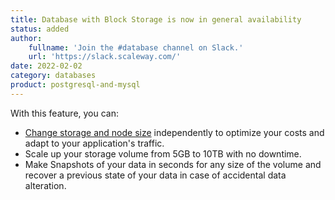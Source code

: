 ```yaml
---
title: Database with Block Storage is now in general availability
status: added
author:
    fullname: 'Join the #database channel on Slack.'
    url: 'https://slack.scaleway.com/'
date: 2022-02-02
category: databases
product: postgresql-and-mysql
---
```


With this feature, you can:

* [Change storage and node size](/managed-databases/postgresql-and-mysql/how-to/create-a-database/) independently to optimize your costs and adapt to your application's traffic.
* Scale up your storage volume from 5GB to 10TB with no downtime.
* Make Snapshots of your data in seconds for any size of the volume and recover a previous state of your data in case of accidental data alteration.

